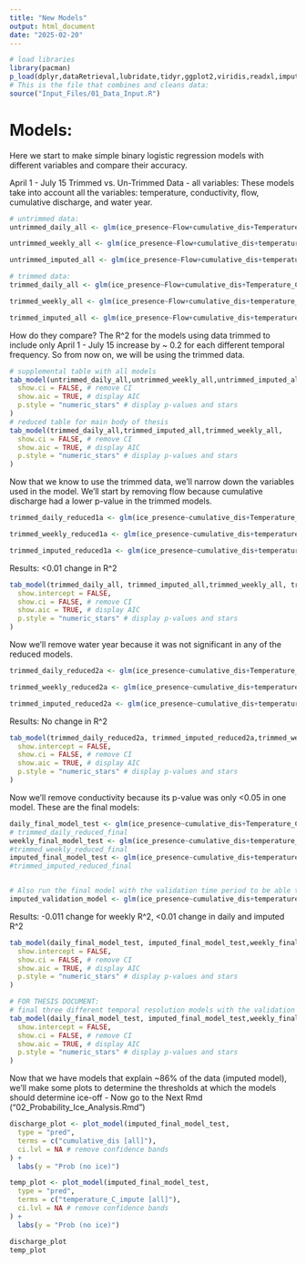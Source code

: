 ```yaml
---
title: "New Models"
output: html_document
date: "2025-02-20"
---
```

```r
# load libraries
library(pacman)
p_load(dplyr,dataRetrieval,lubridate,tidyr,ggplot2,viridis,readxl,imputeTS,tsibble,sjPlot,pROC,gridExtra,broom,gtsummary)
# This is the file that combines and cleans data:
source("Input_Files/01_Data_Input.R")
```

# Models:
Here we start to make simple binary logistic regression models with different variables and compare their accuracy.

April 1 - July 15 Trimmed vs. Un-Trimmed Data - all variables:
These models take into account all the variables: temperature, conductivity, flow, cumulative discharge, and water year.
```r
# untrimmed data:
untrimmed_daily_all <- glm(ice_presence~Flow+cumulative_dis+Temperature_C+cond_uScm+waterYear, data = flow_temp_cond_daily_ice, family = binomial)

untrimmed_weekly_all <- glm(ice_presence~Flow+cumulative_dis+temperature_C_weekly+cond_uScm_weekly+waterYear, data = flow_temp_cond_weekly_ice_14_23, family = binomial)

untrimmed_imputed_all <- glm(ice_presence~Flow+cumulative_dis+temperature_C_impute+cond_uScm_impute+waterYear, data = flow_temp_cond_imputed_ice_14_23, family = binomial)

# trimmed data:
trimmed_daily_all <- glm(ice_presence~Flow+cumulative_dis+Temperature_C+cond_uScm+waterYear, data = daily_data_trimmed, family = binomial)

trimmed_weekly_all <- glm(ice_presence~Flow+cumulative_dis+temperature_C_weekly+cond_uScm_weekly+waterYear, data = weekly_data_trimmed_14_23, family = binomial)

trimmed_imputed_all <- glm(ice_presence~Flow+cumulative_dis+temperature_C_impute+cond_uScm_impute+waterYear, data = imputed_data_trimmed_14_23, family = binomial)

```
How do they compare?
The R^2 for the models using data trimmed to include only April 1 - July 15 increase by ~ 0.2 for each different temporal frequency. So from now on, we will be using the trimmed data.
```r
# supplemental table with all models
tab_model(untrimmed_daily_all,untrimmed_weekly_all,untrimmed_imputed_all,trimmed_daily_all,trimmed_imputed_all,trimmed_weekly_all,
  show.ci = FALSE, # remove CI
  show.aic = TRUE, # display AIC
  p.style = "numeric_stars" # display p-values and stars
)
# reduced table for main body of thesis
tab_model(trimmed_daily_all,trimmed_imputed_all,trimmed_weekly_all,
  show.ci = FALSE, # remove CI
  show.aic = TRUE, # display AIC
  p.style = "numeric_stars" # display p-values and stars
)
```

Now that we know to use the trimmed data, we'll narrow down the variables used in the model. We'll start by removing flow because cumulative discharge had a lower p-value in the trimmed models.
```r
trimmed_daily_reduced1a <- glm(ice_presence~cumulative_dis+Temperature_C+cond_uScm+waterYear, data = daily_test_df, family = binomial)

trimmed_weekly_reduced1a <- glm(ice_presence~cumulative_dis+temperature_C_weekly+cond_uScm_weekly+waterYear, data = weekly_test_df, family = binomial)

trimmed_imputed_reduced1a <- glm(ice_presence~cumulative_dis+temperature_C_impute+cond_uScm_impute+waterYear, data = imputed_test_df, family = binomial)
```
Results: <0.01 change in R^2
```r
tab_model(trimmed_daily_all, trimmed_imputed_all,trimmed_weekly_all, trimmed_daily_reduced1a,trimmed_imputed_reduced1a,trimmed_weekly_reduced1a,
  show.intercept = FALSE,
  show.ci = FALSE, # remove CI
  show.aic = TRUE, # display AIC
  p.style = "numeric_stars" # display p-values and stars
)
```
Now we'll remove water year because it was not significant in any of the reduced models.
```r
trimmed_daily_reduced2a <- glm(ice_presence~cumulative_dis+Temperature_C+cond_uScm, data = daily_test_df, family = binomial)

trimmed_weekly_reduced2a <- glm(ice_presence~cumulative_dis+temperature_C_weekly+cond_uScm_weekly, data = weekly_test_df, family = binomial)

trimmed_imputed_reduced2a <- glm(ice_presence~cumulative_dis+temperature_C_impute+cond_uScm_impute, data = imputed_test_df, family = binomial)
```
Results: No change in R^2
```r
tab_model(trimmed_daily_reduced2a, trimmed_imputed_reduced2a,trimmed_weekly_reduced2a, trimmed_daily_reduced1a,trimmed_imputed_reduced1a,trimmed_weekly_reduced1a,
  show.intercept = FALSE,
  show.ci = FALSE, # remove CI
  show.aic = TRUE, # display AIC
  p.style = "numeric_stars" # display p-values and stars
)
```
Now we'll remove conductivity because its p-value was only <0.05 in one model. These are the final models:
```r
daily_final_model_test <- glm(ice_presence~cumulative_dis+Temperature_C, data = daily_test_df, family = binomial)
# trimmed_daily_reduced_final
weekly_final_model_test <- glm(ice_presence~cumulative_dis+temperature_C_weekly, data = weekly_test_df, family = binomial)
#trimmed_weekly_reduced_final
imputed_final_model_test <- glm(ice_presence~cumulative_dis+temperature_C_impute, data = imputed_test_df, family = binomial)
#trimmed_imputed_reduced_final


# Also run the final model with the validation time period to be able to compare the R^2:
imputed_validation_model <- glm(ice_presence~cumulative_dis+temperature_C_impute, data = imputed_validation_df, family = binomial)
```
Results: -0.011 change for weekly R^2, <0.01 change in daily and imputed R^2
```r
tab_model(daily_final_model_test, imputed_final_model_test,weekly_final_model_test, trimmed_daily_reduced2a,trimmed_imputed_reduced2a,trimmed_weekly_reduced2a,
  show.intercept = FALSE,
  show.ci = FALSE, # remove CI
  show.aic = TRUE, # display AIC
  p.style = "numeric_stars" # display p-values and stars
)

# FOR THESIS DOCUMENT:
# final three different temporal resolution models with the validation model:
tab_model(daily_final_model_test, imputed_final_model_test,weekly_final_model_test,imputed_validation_model,
  show.intercept = FALSE,
  show.ci = FALSE, # remove CI
  show.aic = TRUE, # display AIC
  p.style = "numeric_stars" # display p-values and stars
)
```
Now that we have models that explain ~86% of the data (imputed model), we'll make some plots to determine the thresholds at which the models should determine ice-off - Now go to the Next Rmd ("02_Probability_Ice_Analysis.Rmd")
```r
discharge_plot <- plot_model(imputed_final_model_test,
  type = "pred",
  terms = c("cumulative_dis [all]"),
  ci.lvl = NA # remove confidence bands
) +
  labs(y = "Prob (no ice)")

temp_plot <- plot_model(imputed_final_model_test,
  type = "pred",
  terms = c("temperature_C_impute [all]"),
  ci.lvl = NA # remove confidence bands
) +
  labs(y = "Prob (no ice)")

discharge_plot
temp_plot
```
